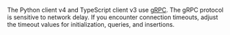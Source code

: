 The Python client v4 and TypeScript client v3 use [gRPC](/docs/weaviate/api/grpc). The gRPC protocol is sensitive to network delay. If you encounter connection timeouts, adjust the timeout values for initialization, queries, and insertions.